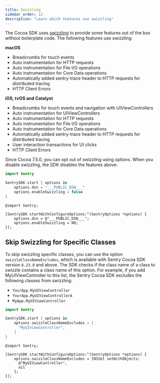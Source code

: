 ```yaml
---
title: Swizzling
sidebar_order: 12
description: "Learn which features use swizzling"
---
```


The Cocoa SDK uses [swizzling](https://nshipster.com/method-swizzling/) to provide some features out of the box without boilerplate code. The following features use swizzling:

**macOS**

- <PlatformLink to="/enriching-events/breadcrumbs/">Breadcrumbs for touch events</PlatformLink>
- <PlatformLink to="/tracing/instrumentation/automatic-instrumentation/#network-tracking">Auto instrumentation for HTTP requests</PlatformLink>
- <PlatformLink to="/tracing/instrumentation/automatic-instrumentation/#file-io-tracing">Auto instrumentation for File I/O operations</PlatformLink>
- <PlatformLink to="/tracing/instrumentation/automatic-instrumentation/#core-data-tracing">Auto instrumentation for Core Data operations</PlatformLink>
- <PlatformLink to="/tracing/trace-propagation/">Automatically added sentry-trace header to HTTP requests for distributed tracing</PlatformLink>
- <PlatformLink to="/configuration/http-client-errors/">HTTP Client Errors</PlatformLink>

**iOS, tvOS and Catalyst**

- <PlatformLink to="/enriching-events/breadcrumbs/">Breadcrumbs for touch events and navigation with UIViewControllers</PlatformLink>
- <PlatformLink to="/tracing/instrumentation/automatic-instrumentation/#uiviewcontroller-tracing">Auto instrumentation for UIViewControllers</PlatformLink>
- <PlatformLink to="/tracing/instrumentation/automatic-instrumentation/#network-tracking">Auto instrumentation for HTTP requests</PlatformLink>
- <PlatformLink to="/tracing/instrumentation/automatic-instrumentation/#file-io-tracing">Auto instrumentation for File I/O operations</PlatformLink>
- <PlatformLink to="/tracing/instrumentation/automatic-instrumentation/#core-data-tracing">Auto instrumentation for Core Data operations</PlatformLink>
- <PlatformLink to="/tracing/trace-propagation/">Automatically added sentry-trace header to HTTP requests for distributed tracing</PlatformLink>
- <PlatformLink to="/tracing/instrumentation/automatic-instrumentation/#user-interaction-tracing">User interaction transactions for UI clicks</PlatformLink>
- <PlatformLink to="/configuration/http-client-errors/">HTTP Client Errors</PlatformLink>

Since Cocoa 7.5.0, you can opt out of swizzling using options. When you disable swizzling, the SDK disables the features above:

<SignInNote />

```swift {tabTitle:Swift}
import Sentry

SentrySDK.start { options in
    options.dsn = "___PUBLIC_DSN___"
    options.enableSwizzling = false
}
```

```objc {tabTitle:Objective-C}
@import Sentry;

[SentrySDK startWithConfigureOptions:^(SentryOptions *options) {
    options.dsn = @"___PUBLIC_DSN___";
    options.enableSwizzling = NO;
}];
```


## Skip Swizzling for Specific Classes

To skip swizzling specific classes, you can use the option `swizzleClassNameExcludes`, which is available with Sentry Cocoa SDK version `8.23.0` and above. The SDK checks if the class name of a class to swizzle contains a class name of this option. For example, if you add MyUIViewController to this list, the Sentry Cocoa SDK excludes the following classes from swizzling:

- `YourApp.MyUIViewController`
- `YourApp.MyUIViewControllerA`
- `MyApp.MyUIViewController`


```swift {tabTitle:Swift}
import Sentry

SentrySDK.start { options in
    options.swizzleClassNameExcludes = [
      "MyUIViewController",
    ]
}
```

```objc {tabTitle:Objective-C}
@import Sentry;

[SentrySDK startWithConfigureOptions:^(SentryOptions *options) {
    options.swizzleClassNameExcludes = [NSSet setWithObjects:
      @"MyUIViewController",
      nil
    ];
}];
```
